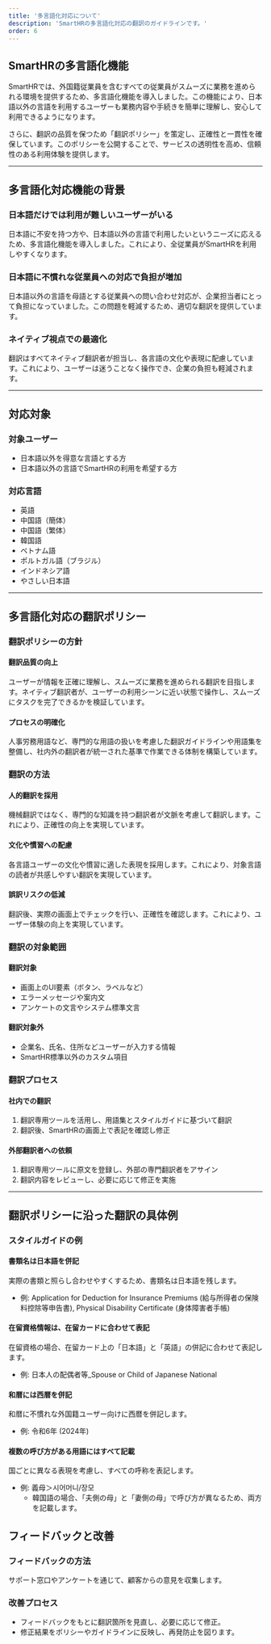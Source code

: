 ```yaml
---
title: '多言語化対応について'
description: 'SmartHRの多言語化対応の翻訳のガイドラインです。'
order: 6
---
```


## SmartHRの多言語化機能

SmartHRでは、外国籍従業員を含むすべての従業員がスムーズに業務を進められる環境を提供するため、多言語化機能を導入しました。この機能により、日本語以外の言語を利用するユーザーも業務内容や手続きを簡単に理解し、安心して利用できるようになります。

さらに、翻訳の品質を保つため「翻訳ポリシー」を策定し、正確性と一貫性を確保しています。このポリシーを公開することで、サービスの透明性を高め、信頼性のある利用体験を提供します。

---

## 多言語化対応機能の背景

### 日本語だけでは利用が難しいユーザーがいる
日本語に不安を持つ方や、日本語以外の言語で利用したいというニーズに応えるため、多言語化機能を導入しました。これにより、全従業員がSmartHRを利用しやすくなります。

### 日本語に不慣れな従業員への対応で負担が増加
日本語以外の言語を母語とする従業員への問い合わせ対応が、企業担当者にとって負担になっていました。この問題を軽減するため、適切な翻訳を提供しています。

### ネイティブ視点での最適化
翻訳はすべてネイティブ翻訳者が担当し、各言語の文化や表現に配慮しています。これにより、ユーザーは迷うことなく操作でき、企業の負担も軽減されます。

---

## 対応対象

### 対象ユーザー
- 日本語以外を得意な言語とする方
- 日本語以外の言語でSmartHRの利用を希望する方

### 対応言語
- 英語
- 中国語（簡体）
- 中国語（繁体）
- 韓国語
- ベトナム語
- ポルトガル語（ブラジル）
- インドネシア語
- やさしい日本語

---

## 多言語化対応の翻訳ポリシー

### 翻訳ポリシーの方針

#### 翻訳品質の向上
ユーザーが情報を正確に理解し、スムーズに業務を進められる翻訳を目指します。ネイティブ翻訳者が、ユーザーの利用シーンに近い状態で操作し、スムーズにタスクを完了できるかを検証しています。

#### プロセスの明確化
人事労務用語など、専門的な用語の扱いを考慮した翻訳ガイドラインや用語集を整備し、社内外の翻訳者が統一された基準で作業できる体制を構築しています。


### 翻訳の方法

#### 人的翻訳を採用
機械翻訳ではなく、専門的な知識を持つ翻訳者が文脈を考慮して翻訳します。これにより、正確性の向上を実現しています。

#### 文化や慣習への配慮
各言語ユーザーの文化や慣習に適した表現を採用します。これにより、対象言語の読者が共感しやすい翻訳を実現しています。

#### 誤訳リスクの低減
翻訳後、実際の画面上でチェックを行い、正確性を確認します。これにより、ユーザー体験の向上を実現しています。


### 翻訳の対象範囲

#### 翻訳対象
- 画面上のUI要素（ボタン、ラベルなど）
- エラーメッセージや案内文
- アンケートの文言やシステム標準文言

#### 翻訳対象外
- 企業名、氏名、住所などユーザーが入力する情報
- SmartHR標準以外のカスタム項目


### 翻訳プロセス

#### 社内での翻訳
1. 翻訳専用ツールを活用し、用語集とスタイルガイドに基づいて翻訳
2. 翻訳後、SmartHRの画面上で表記を確認し修正

#### 外部翻訳者への依頼
1. 翻訳専用ツールに原文を登録し、外部の専門翻訳者をアサイン
2. 翻訳内容をレビューし、必要に応じて修正を実施

---

## 翻訳ポリシーに沿った翻訳の具体例

### スタイルガイドの例

#### 書類名は日本語を併記
実際の書類と照らし合わせやすくするため、書類名は日本語を残します。
- 例: Application for Deduction for Insurance Premiums (給与所得者の保険料控除等申告書), Physical Disability Certificate (身体障害者手帳)

#### 在留資格情報は、在留カードに合わせて表記
在留資格の場合、在留カード上の「日本語」と「英語」の併記に合わせて表記します。
- 例: 日本人の配偶者等_Spouse or Child of Japanese National

#### 和暦には西暦を併記
和暦に不慣れな外国籍ユーザー向けに西暦を併記します。
- 例: 令和6年 (2024年)

#### 複数の呼び方がある用語にはすべて記載
国ごとに異なる表現を考慮し、すべての呼称を表記します。
- 例: 義母＞시어머니/장모
  - 韓国語の場合、「夫側の母」と「妻側の母」で呼び方が異なるため、両方を記載します。


## フィードバックと改善

### フィードバックの方法
サポート窓口やアンケートを通じて、顧客からの意見を収集します。

### 改善プロセス
- フィードバックをもとに翻訳箇所を見直し、必要に応じて修正。
- 修正結果をポリシーやガイドラインに反映し、再発防止を図ります。
